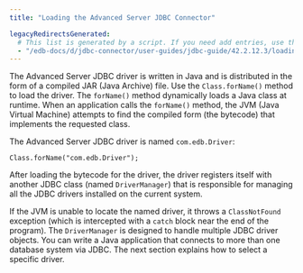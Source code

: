 ```yaml
---
title: "Loading the Advanced Server JDBC Connector"

legacyRedirectsGenerated:
  # This list is generated by a script. If you need add entries, use the `legacyRedirects` key.
  - "/edb-docs/d/jdbc-connector/user-guides/jdbc-guide/42.2.12.3/loading_the_advanced_server_jdbc_connector.html"
---
```


<div id="loading_the_advanced_server_jdbc_connector" class="registered_link"></div>

The Advanced Server JDBC driver is written in Java and is distributed in the form of a compiled JAR (Java Archive) file. Use the `Class.forName()` method to load the driver. The `forName()` method dynamically loads a Java class at runtime. When an application calls the `forName()` method, the JVM (Java Virtual Machine) attempts to find the compiled form (the bytecode) that implements the requested class.

The Advanced Server JDBC driver is named `com.edb.Driver`:

`Class.forName("com.edb.Driver");`

After loading the bytecode for the driver, the driver registers itself with another JDBC class (named `DriverManager`) that is responsible for managing all the JDBC drivers installed on the current system.

If the JVM is unable to locate the named driver, it throws a `ClassNotFound` exception (which is intercepted with a `catch` block near the end of the program). The `DriverManager` is designed to handle multiple JDBC driver objects. You can write a Java application that connects to more than one database system via JDBC. The next section explains how to select a specific driver.
